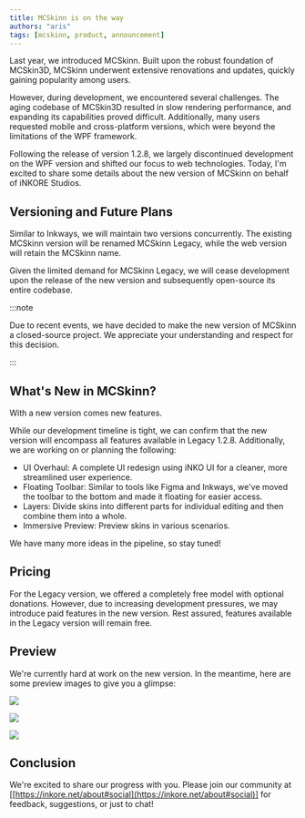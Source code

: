 ---
title: MCSkinn is on the way
authors: "aris"
tags: [mcskinn, product, announcement]
---

Last year, we introduced MCSkinn. Built upon the robust foundation of MCSkin3D, MCSkinn underwent extensive renovations and updates, quickly gaining popularity among users.

However, during development, we encountered several challenges. The aging codebase of MCSkin3D resulted in slow rendering performance, and expanding its capabilities proved difficult. Additionally, many users requested mobile and cross-platform versions, which were beyond the limitations of the WPF framework.

Following the release of version 1.2.8, we largely discontinued development on the WPF version and shifted our focus to web technologies. Today, I'm excited to share some details about the new version of MCSkinn on behalf of iNKORE Studios.

## Versioning and Future Plans

Similar to Inkways, we will maintain two versions concurrently. The existing MCSkinn version will be renamed MCSkinn Legacy, while the web version will retain the MCSkinn name.

Given the limited demand for MCSkinn Legacy, we will cease development upon the release of the new version and subsequently open-source its entire codebase.

:::note

Due to recent events, we have decided to make the new version of MCSkinn a closed-source project. We appreciate your understanding and respect for this decision.

:::

## What's New in MCSkinn?

With a new version comes new features.

While our development timeline is tight, we can confirm that the new version will encompass all features available in Legacy 1.2.8. Additionally, we are working on or planning the following:

* UI Overhaul: A complete UI redesign using iNKO UI for a cleaner, more streamlined user experience.
* Floating Toolbar: Similar to tools like Figma and Inkways, we've moved the toolbar to the bottom and made it floating for easier access.
* Layers: Divide skins into different parts for individual editing and then combine them into a whole.
* Immersive Preview: Preview skins in various scenarios.

We have many more ideas in the pipeline, so stay tuned!

## Pricing

For the Legacy version, we offered a completely free model with optional donations. However, due to increasing development pressures, we may introduce paid features in the new version. Rest assured, features available in the Legacy version will remain free.

## Preview

We're currently hard at work on the new version. In the meantime, here are some preview images to give you a glimpse:

![](toolbar.png)

![](ui-preview.png)

![](welcome-box.png)

## Conclusion

We're excited to share our progress with you. Please join our community at [[https://inkore.net/about#social](https://inkore.net/about#social)] for feedback, suggestions, or just to chat!